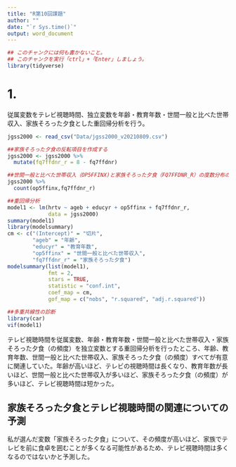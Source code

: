 ```yaml
---
title: "R第10回課題"
author: ""
date: "`r Sys.time()`"
output: word_document
---
```


```r
## このチャンクには何も書かないこと。
## このチャンクを実行「ctrl」+「Enter」しましょう。
library(tidyverse)
```

# 1.

従属変数をテレビ視聴時間、独立変数を年齢・教育年数・世間一般と比べた世帯収入、家族そろった夕食とした重回帰分析を行う。

```r
jgss2000 <- read_csv("Data/jgss2000_v20210809.csv")

##家族そろった夕食の反転項目を作成する
jgss2000 <- jgss2000 %>% 
  mutate(fq7ffdnr_r = 8 - fq7ffdnr)

##世間一般と比べた世帯収入（OP5FFINX)と家族そろった夕食（FQ7FFDNR_R）の度数分布の確認
jgss2000 %>% 
  count(op5ffinx,fq7ffdnr_r)

##重回帰分析
model1 <- lm(hrtv ~ ageb + educyr + op5ffinx + fq7ffdnr_r,
             data = jgss2000)
summary(model1)
library(modelsummary)
cm <- c("(Intercept)" = "切片",
        "ageb" = "年齢",
        "educyr" = "教育年数",
        "op5ffinx" = "世間一般と比べた世帯収入",
        "fq7ffdnr_r" = "家族そろった夕食")
modelsummary(list(model1),
             fmt = 2,
             stars = TRUE,
             statistic = "conf.int",
             coef_map = cm,
             gof_map = c("nobs", "r.squared", "adj.r.squared"))

##多重共線性の診断
library(car)
vif(model1)
```

テレビ視聴時間を従属変数、年齢・教育年数・世間一般と比べた世帯収入・家族そろった夕食（の頻度）を独立変数とする重回帰分析を行ったところ、年齢、教育年数、世間一般と比べた世帯収入、家族そろった夕食（の頻度）すべてが有意に関連していた。年齢が高いほど、テレビの視聴時間は長くなり、教育年数が長いほど、世間一般と比べた世帯収入が多いほど、家族そろった夕食（の頻度）が多いほど、テレビ視聴時間は短かった。

## 家族そろった夕食とテレビ視聴時間の関連についての予測

私が選んだ変数「家族そろった夕食」について、その頻度が高いほど、家族でテレビを前に食卓を囲むことが多くなる可能性があるため、テレビ視聴時間は多くなるのではないかと予測した。

